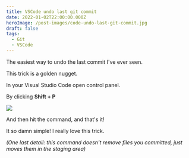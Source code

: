 ```yaml
---
title: VSCode undo last git commit
date: 2022-01-02T22:00:00.000Z
heroImage: /post-images/code-undo-last-git-commit.jpg
draft: false
tags:
  - Git
  - VSCode
---
```


The easiest way to undo the last commit I've ever seen.

This trick is a golden nugget.

In your Visual Studio Code open control panel.

By clicking **Shift + P**

![](/post-images/image.jpg)

And then hit the command, and that's it!

It so damn simple! I really love this trick.

*(One last detail: this command doesn't remove files you committed, just moves them in the staging area)*
